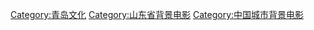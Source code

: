 [[Category:青岛文化|Category:青岛文化]]
[[Category:山东省背景电影|Category:山东省背景电影]]
[[Category:中国城市背景电影|Category:中国城市背景电影]]